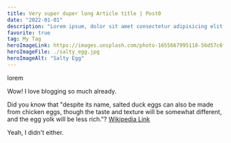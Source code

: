 ```yaml
---
title: Very super duper long Article title | Post0
date: "2022-01-01"
description: "Lorem ipsum, dolor sit amet consectetur adipisicing elit. Natus tempora, accusantium minus dolorem corrupti, ea, non suscipit asperiores eum cumque dolore magni distinctio debitis vel at necessitatibus neque praesentium fugit."
favorite: true
tag: My Tag
heroImageLink: https://images.unsplash.com/photo-1655667995118-56d57c6f628e?ixlib=rb-1.2.1&ixid=MnwxMjA3fDB8MHxwaG90by1wYWdlfHx8fGVufDB8fHx8&auto=format&fit=crop&w=1014&q=80
heroImageFile: ./salty_egg.jpg
heroImageAlt: "Salty Egg"
---
```


lorem

Wow! I love blogging so much already.

Did you know that "despite its name, salted duck eggs can also be made from
chicken eggs, though the taste and texture will be somewhat different, and the
egg yolk will be less rich."?
[Wikipedia Link](https://en.wikipedia.org/wiki/Salted_duck_egg)

Yeah, I didn't either.
